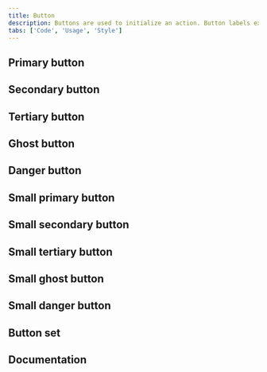 ```yaml
---
title: Button
description: Buttons are used to initialize an action. Button labels express what action will occur when the user interacts with it.```
tabs: ['Code', 'Usage', 'Style']
---
```


## Primary button

<ComponentCode
  name="Primary button"
  component="button"
  variation="button--primary"
  hasReactVersion="buttons--default"
  hasVueVersion="button--primary"
  hasAngularVersion="?path=/story/button--basic"
  codepen="xeZxLe"></ComponentCode>

## Secondary button

<ComponentCode
  name="Secondary button"
  component="button"
  variation="button--secondary"
  hasReactVersion="buttons--default"
  hasVueVersion="button--secondary"
  hasAngularVersion="?path=/story/button--basic&knob-Button kind=secondary&knob-Size of the buttons=normal"
  codepen="OGMJxW"></ComponentCode>

## Tertiary button

<ComponentCode
  name="Tertiary button"
  component="button"
  variation="button--tertiary"
  hasReactVersion="buttons--default"
  hasVueVersion="button--tertiary"
  hasAngularVersion="?path=/story/button--basic&knob-Button kind=tertiary&knob-Size of the buttons=normal"
  codepen="VNewrL"></ComponentCode>

## Ghost button

<ComponentCode
  name="Ghost button"
  component="button"
  variation="button--ghost"
  hasReactVersion="buttons--default"
  hasVueVersion="button--ghost"
  hasAngularVersion="?path=/story/button--basic&knob-Button kind=ghost&knob-Size of the buttons=normal"
  codepen="MRKWZz"></ComponentCode>

## Danger button

<ComponentCode
  name="Danger button"
  component="button"
  variation="button--danger"
  hasReactVersion="buttons--default"
  hasVueVersion="button--danger"
  hasAngularVersion="?path=/story/button--basic&knob-Button kind=danger&knob-Size of the buttons=normal"
  codepen="wZMvNP"></ComponentCode>

## Small primary button

<ComponentCode
  name="Small primary button"
  component="button"
  variation="button--primary--small"
  hasReactVersion="buttons--default"
  hasVueVersion="button--primary&knob-small=true"
  hasAngularVersion="?path=/story/button--basic&knob-Button kind=primary&knob-Size of the buttons=sm"
  codepen="oObNVb"></ComponentCode>

## Small secondary button

<ComponentCode
  name="Small secondary button"
  component="button"
  variation="button--secondary--small"
  hasReactVersion="buttons--default"
  hasVueVersion="button--secondary&knob-small=true"
  hasAngularVersion="?path=/story/button--basic&knob-Button kind=secondary&knob-Size of the buttons=sm"
  codepen="ROrNbp"></ComponentCode>

## Small tertiary button

<ComponentCode
  name="Small tertiary button"
  component="button"
  variation="button--tertiary--small"
  hasReactVersion="buttons--default"
  hasVueVersion="button--tertiary&knob-small=true"
  hasAngularVersion="?path=/story/button--basic&knob-Button kind=tertiary&knob-Size of the buttons=sm"
  codepen="ZZQYGN"></ComponentCode>

## Small ghost button

<ComponentCode
  name="Small ghost button"
  component="button"
  variation="button--ghost--small"
  hasReactVersion="buttons--default"
  hasVueVersion="button--ghost&knob-small=true"
  hasAngularVersion="?path=/story/button--basic&knob-Button kind=ghost&knob-Size of the buttons=sm"
  codepen="eoJmpw"></ComponentCode>

## Small danger button

<ComponentCode
  name="Small danger button"
  component="button"
  variation="button--danger--small"
  hasReactVersion="buttons--default"
  hasVueVersion="button--danger&knob-small=true"
  hasAngularVersion="?path=/story/button--basic&knob-Button kind=danger&knob-Size of the buttons=sm"
  codepen="KYVwXY"></ComponentCode>

## Button set

<ComponentCode
  name="Button set"
  component="button"
  variation="button--set"
  hasReactVersion="buttons--sets-of-buttons"
  hasAngularVersion="?path=/story/button--basic"
  codepen="pBgvdX"></ComponentCode>

## Documentation

<ComponentDocs component="button"></ComponentDocs>
